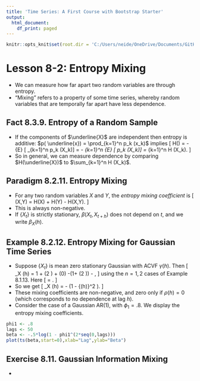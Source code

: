 ```yaml
---
title: 'Time Series: A First Course with Bootstrap Starter'
output:
  html_document:
    df_print: paged
---
```


```r
knitr::opts_knit$set(root.dir = 'C:/Users/neide/OneDrive/Documents/GitHub/BEwebinar/Data')
```

# Lesson 8-2: Entropy Mixing

- We can measure how far apart two random variables are through entropy.
- "Mixing" refers to a property of some time series, whereby random variables that
are temporally far apart have less dependence.

## Fact 8.3.9. Entropy of a Random Sample

- If the components of $\underline{X}$ are independent then entropy is additive:
$p( \underline{x}) = \prod_{k=1}^n p_k (x_k)$ implies
\[
 H(\underline{X}) = - {\mathbb E} [ \log \prod_{k=1}^n p_k (X_k)]
 = - \sum_{k=1}^n {\mathbb E} [ \log p_k (X_k)] = \sum_{k=1}^n H (X_k).
\]
- So in general, we can measure dependence by comparing $H(\underline{X})$ to 
$\sum_{k=1}^n H (X_k)$.

## Paradigm 8.2.11. Entropy Mixing

- For any two random variables $X$ and $Y$, the *entropy mixing coefficient* is
\[
 \beta (X,Y) = H(X) + H(Y) - H(X,Y).
\]
- This is always non-negative. 
- If $\{ X_t \}$ is strictly stationary, $\beta (X_t, X_{t+h})$ does not depend on
$t$, and we write $\beta_X (h)$.

## Example 8.2.12. Entropy Mixing for Gaussian Time Series

- Suppose $\{ X_t \}$ is mean zero stationary Gaussian with ACVF $\gamma (h)$. Then
\[
 \beta_X (h) =  1 + \log (2 \pi) +   \log \gamma (0) 
 -(1+  \log (2 \pi)) - \frac{1}{2} \log \det \Sigma, 
\]
using the $n=1,2$ cases of Example 8.1.13. Here 
\[
 \Sigma = \left[ \begin{array}{ll} \gamma (0) & \gamma (h) \\ \gamma (h) & \gamma (0) 
  \end{array} \right].
\]
- So we get
\[
\beta_X (h) = - \frac{1}{2} \log (1 - {\rho (h)}^2 ).
\]
- These mixing coefficients are non-negative, and zero only if $\rho(h) =0$ (which
corresponds to no dependence at lag $h$).
- Consider the case of a Gaussian AR(1), with $\phi_1 = .8$. We display the entropy
mixing coefficients.

```r
phi1 <- .8
lags <- 50
beta <- -.5*log(1 - phi1^(2*seq(0,lags))) 
plot(ts(beta,start=0),xlab="Lag",ylab="Beta")
```


## Exercise 8.11. Gaussian Information Mixing

- 



